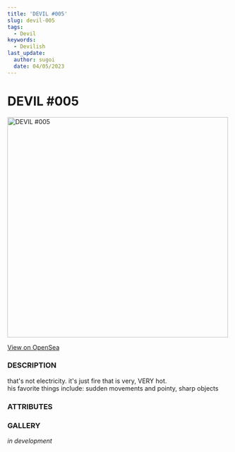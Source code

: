 ```yaml
---
title: 'DEVIL #005'
slug: devil-005
tags:
  - Devil
keywords:
  - Devilish
last_update:
  author: sugoi
  date: 04/05/2023
---
```



# DEVIL #005

<img src="https://nft-cdn.alchemy.com/eth-mainnet/efaa071cd534e9670d25ef55d7c774be" alt="DEVIL #005" width="500" />

[View on OpenSea](https://opensea.io/assets/ethereum/0x231EDa2D0E36E5254515B7625D1201f7b4617cf4/6)

### DESCRIPTION

that's not electricity. it's just fire that is very, VERY hot.  
his favorite things include: sudden movements and pointy, sharp objects

### ATTRIBUTES

<AttributeTag traitType="HUMANITY" value="HIGH" />
<AttributeTag traitType="NATURE" value="DESTRUCTIVE" />
<AttributeTag traitType="TYPE" value="DEVIL" />
<AttributeTag traitType="SUBTYPE" value="IMP" />


### GALLERY

*in development*

